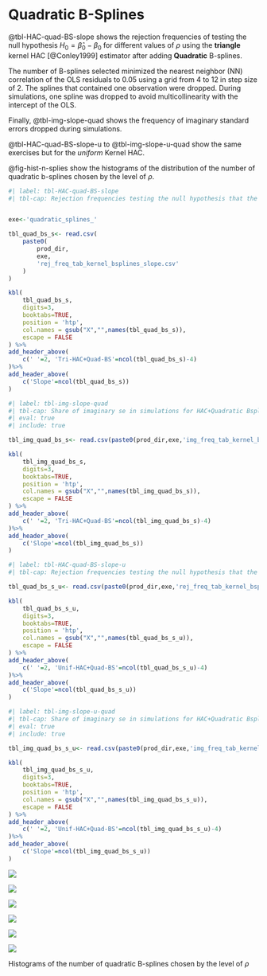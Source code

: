 # Quadratic B-Splines {#sec-quad}

@tbl-HAC-quad-BS-slope shows the rejection frequencies of testing the null hypothesis $H_0=\hat\beta_0-\beta_0$ for different values of $\rho$ using the **triangle** kernel HAC [@Conley1999] estimator after adding **Quadratic** B-splines.

The number of B-splines selected minimized the nearest neighbor (NN) correlation of the OLS residuals to 0.05 using a grid from 4 to 12 in step size of 2. The splines that contained one observation were dropped. During simulations, one spline was dropped to avoid multicollinearity with the intercept of the OLS.

Finally, @tbl-img-slope-quad shows the frequency of imaginary standard errors dropped during simulations.

@tbl-HAC-quad-BS-slope-u to @tbl-img-slope-u-quad show the same exercises but for the *uniform* Kernel HAC.

@fig-hist-n-splies show the histograms of the distribution of the number of quadratic b-splines chosen by the level of $\rho$.


```r
#| label: tbl-HAC-quad-BS-slope
#| tbl-cap: Rejection frequencies testing the null hypothesis that the slope is statically different from the true value, zero, using **quadratic** B-splines and the **triangle** kernel HAC variance estimator for the standard error. The number of B-splines selected minimizes the nearest neighbor (NN) correlation of the OLS residuals to 0.05. 200 simulations. **500** points. Column 'corr' shows the theoretical correlation at distance $h=0.1$, thus, $corr=\rho*\exp(-\frac{1}{\sqrt{2}})$.


exe<-'quadratic_splines_'

tbl_quad_bs_s<- read.csv(
    paste0(
        prod_dir,
        exe,
        'rej_freq_tab_kernel_bsplines_slope.csv'
    )
)

kbl(
    tbl_quad_bs_s,
    digits=3,
    booktabs=TRUE,
    position = 'htp',
    col.names = gsub("X","",names(tbl_quad_bs_s)),
    escape = FALSE
) %>%
add_header_above(
    c(' '=2, 'Tri-HAC+Quad-BS'=ncol(tbl_quad_bs_s)-4)
)%>%
add_header_above(
    c('Slope'=ncol(tbl_quad_bs_s))
)

```


```r
#| label: tbl-img-slope-quad
#| tbl-cap: Share of imaginary se in simulations for HAC+Quadratic Bsplines. Slope.
#| eval: true
#| include: true

tbl_img_quad_bs_s<- read.csv(paste0(prod_dir,exe,'img_freq_tab_kernel_bsplines_slope.csv'))

kbl(
    tbl_img_quad_bs_s,
    digits=3,
    booktabs=TRUE,
    position = 'htp',
    col.names = gsub("X","",names(tbl_img_quad_bs_s)),
    escape = FALSE
) %>%
add_header_above(
    c(' '=2, 'Tri-HAC+Quad-BS'=ncol(tbl_img_quad_bs_s)-4)
)%>%
add_header_above(
    c('Slope'=ncol(tbl_img_quad_bs_s))
)

```

<!-- Uniform Kernel -->

```r
#| label: tbl-HAC-quad-BS-slope-u
#| tbl-cap: Rejection frequencies testing the null hypothesis that the slope is statically different from the true value, zero, using B-splines and the **uniform** kernel HAC variance estimator for the standard error. The number of **quadratic** B-splines selected minimizes the nearest neighbor (NN) correlation of the OLS residuals to 0.05. 200 simulations. **500** points. Column 'corr' shows the theoretical correlation at distance $h=0.1$, thus, $corr=\rho*\exp(-\frac{1}{\sqrt{2}})$.

tbl_quad_bs_s_u<- read.csv(paste0(prod_dir,exe,'rej_freq_tab_kernel_bsplines_slope_u.csv'))

kbl(
    tbl_quad_bs_s_u,
    digits=3,
    booktabs=TRUE,
    position = 'htp',
    col.names = gsub("X","",names(tbl_quad_bs_s_u)),
    escape = FALSE
) %>%
add_header_above(
    c(' '=2, 'Unif-HAC+Quad-BS'=ncol(tbl_quad_bs_s_u)-4)
)%>%
add_header_above(
    c('Slope'=ncol(tbl_quad_bs_s_u))
)

```


```r
#| label: tbl-img-slope-u-quad
#| tbl-cap: Share of imaginary se in simulations for HAC+Quadratic Bsplines. Slope. Uniform Kernel HAC.
#| eval: true
#| include: true

tbl_img_quad_bs_s_u<- read.csv(paste0(prod_dir,exe,'img_freq_tab_kernel_bsplines_slope_u.csv'))

kbl(
    tbl_img_quad_bs_s_u,
    digits=3,
    booktabs=TRUE,
    position = 'htp',
    col.names = gsub("X","",names(tbl_img_quad_bs_s_u)),
    escape = FALSE
) %>%
add_header_above(
    c(' '=2, 'Unif-HAC+Quad-BS'=ncol(tbl_img_quad_bs_s_u)-4)
)%>%
add_header_above(
    c('Slope'=ncol(tbl_img_quad_bs_s_u))
)

```


::: {#fig-hist-n-splies layout-ncol="2"}

![](../figures/hist_n_spli_rho-0_quadratic_splines.png)

![](../figures/hist_n_spli_rho-0.2_quadratic_splines.png)

![](../figures/hist_n_spli_rho-0.4_quadratic_splines.png)

![](../figures/hist_n_spli_rho-0.6_quadratic_splines.png)

![](../figures/hist_n_spli_rho-0.8_quadratic_splines.png)

![](../figures/hist_n_spli_rho-1_quadratic_splines.png)

Histograms of the number of quadratic B-splines chosen by the level of $\rho$

:::
